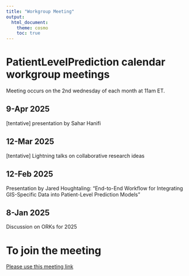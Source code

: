 ```yaml
---
title: "Workgroup Meeting"
output: 
  html_document:
    theme: cosmo
    toc: true
---
```


# PatientLevelPrediction calendar workgroup meetings 
Meeting occurs on the 2nd wednesday of each month at 11am ET.

## 9-Apr 2025
[tentative] presentation by Sahar Hanifi

## 12-Mar 2025
[tentative] Lightning talks on collaborative research ideas

## 12-Feb 2025
Presentation by Jared Houghtaling: "End-to-End Workflow for Integrating GIS-Specific Data into Patient-Level Prediction Models"

## 8-Jan 2025
Discussion on ORKs for 2025

# To join the meeting
[Please use this meeting link](https://nam04.safelinks.protection.outlook.com/ap/t-59584e83/?url=https%3A%2F%2Fteams.microsoft.com%2Fl%2Fmeetup-join%2F19%253ajYxQC7CUsmEGeyr1NfblldusRp3BHD7OO1O5InU-n0k1%2540thread.tacv2%2F1667903573785%3Fcontext%3D%257b%2522Tid%2522%253a%2522a30f0094-9120-4aab-ba4c-e5509023b2d5%2522%252c%2522Oid%2522%253a%25227be9640a-6928-4630-ab41-04daf3afc603%2522%257d&data=05%7C01%7Cjreps%40its.jnj.com%7C68aa07478333476ac2bc08dade7ab590%7C3ac94b33913548219502eafda6592a35%7C0%7C0%7C638066915887283005%7CUnknown%7CTWFpbGZsb3d8eyJWIjoiMC4wLjAwMDAiLCJQIjoiV2luMzIiLCJBTiI6Ik1haWwiLCJXVCI6Mn0%3D%7C3000%7C%7C%7C&sdata=dT%2FeuDAzBE6riutMZrkOSfRR%2B7GW2cMwZJ5dyARgWKs%3D&reserved=0)